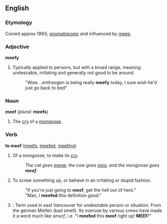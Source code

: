 ==English==

===Etymology===
Coined approx 1993; [[onomatopoeic]] and influenced by [[meep]].

===Adjective===
'''meefy'''
#Typically applied to persons, but with a broad range, meaning undesirable, irritating and generally not good to be around.
#:"Wow....entheogen is being really '''meefy''' today, I sure wish he'd just go back to bed"

===Noun===
'''meef''' (''plural:'' '''meefs''')
#The [[cry]] of a [[mongoose]].

===Verb===
'''to meef'''  ([[meefs]], [[meefed]], [[meefing]])
# Of a mongoose, to make its [[cry]].
#:''The cat goes [[meow]], the cow goes [[moo]], and the mongoose goes '''meef'''.''
# To screw something up, or behave in an irritating or stupid fashion.
#:"If you're just going to '''meef''', get the hell out of here."
#:"Man, I '''meefed''' this definition good."
# {{cattag|slang}}: Term used in east Vancouver for undesirable person or situation.  From the german Miefen (bad smell).  Its overuse by various crews have made it a word much like ''smurf'', i.e. "I '''meefed''' this '''meef''' right up!  '''MEEF'''!"